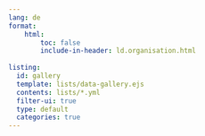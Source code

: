 ```yaml
---
lang: de
format:
    html:
        toc: false
        include-in-header: ld.organisation.html
        
listing:
  id: gallery
  template: lists/data-gallery.ejs
  contents: lists/*.yml
  filter-ui: true
  type: default
  categories: true
---
```



::: {#gallery}
:::
